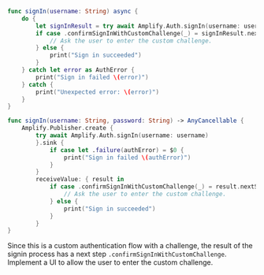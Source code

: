 <BlockSwitcher>

<Block name="Async/Await">

```swift
func signIn(username: String) async {
    do {
        let signInResult = try await Amplify.Auth.signIn(username: username)
        if case .confirmSignInWithCustomChallenge(_) = signInResult.nextStep {
            // Ask the user to enter the custom challenge.
        } else {
            print("Sign in succeeded")   
        }       
    } catch let error as AuthError {
        print("Sign in failed \(error)")
    } catch {
        print("Unexpected error: \(error)")
    }
}
```

</Block>

<Block name="Combine">

```swift
func signIn(username: String, password: String) -> AnyCancellable {
    Amplify.Publisher.create {
        try await Amplify.Auth.signIn(username: username)
        }.sink {
            if case let .failure(authError) = $0 {
                print("Sign in failed \(authError)")
            }
        }
        receiveValue: { result in
            if case .confirmSignInWithCustomChallenge(_) = result.nextStep {
                // Ask the user to enter the custom challenge.
            } else {
                print("Sign in succeeded")
            }
        }
}
```

</Block>

</BlockSwitcher>

Since this is a custom authentication flow with a challenge, the result of the signin process has a next step `.confirmSignInWithCustomChallenge`. Implement a UI to allow the user to enter the custom challenge.